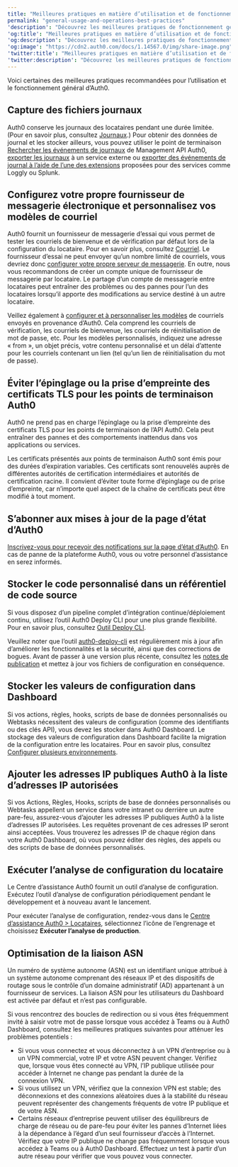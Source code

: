 ```yaml
---
title: "Meilleures pratiques en matière d’utilisation et de fonctionnement généraux"
permalink: "general-usage-and-operations-best-practices"
'description': "Découvrez les meilleures pratiques de fonctionnement général dans Auth0."
'og:title': "Meilleures pratiques en matière d’utilisation et de fonctionnement généraux"
'og:description': "Découvrez les meilleures pratiques de fonctionnement général dans Auth0."
'og:image': "https://cdn2.auth0.com/docs/1.14567.0/img/share-image.png"
'twitter:title': "Meilleures pratiques en matière d’utilisation et de fonctionnement généraux"
'twitter:description': "Découvrez les meilleures pratiques de fonctionnement général dans Auth0."
---
```


Voici certaines des meilleures pratiques recommandées pour l’utilisation et le fonctionnement général d’Auth0.

## Capture des fichiers journaux

Auth0 conserve les journaux des locataires pendant une durée limitée. (Pour en savoir plus, consultez [Journaux](/docs/fr-ca/deploy-monitor/logs).) Pour obtenir des données de journal et les stocker ailleurs, vous pouvez utiliser le point de terminaison [Rechercher les événements de journaux](https://auth0.com/docs/api/management/v2#!/Logs/get_logs) de Management API Auth0, [exporter les journaux](/docs/fr-ca/customize/log-streams) à un service externe ou [exporter des événements de journal à l’aide de l’une des extensions](https://marketplace.auth0.com/features/log-streaming) proposées pour des services comme Loggly ou Splunk.

## Configurez votre propre fournisseur de messagerie électronique et personnalisez vos modèles de courriel

Auth0 fournit un fournisseur de messagerie d’essai qui vous permet de tester les courriels de bienvenue et de vérification par défaut lors de la configuration du locataire. Pour en savoir plus, consultez [Courriel](/docs/fr-ca/customize/email). Le fournisseur d’essai ne peut envoyer qu’un nombre limité de courriels, vous devriez donc [configurer votre propre serveur de messagerie](/docs/fr-ca/customize/email/smtp-email-providers/configure-custom-external-smtp-email-provider). En outre, nous vous recommandons de créer un compte unique de fournisseur de messagerie par locataire. Le partage d’un compte de messagerie entre locataires peut entraîner des problèmes ou des pannes pour l’un des locataires lorsqu’il apporte des modifications au service destiné à un autre locataire.

Veillez également à [configurer et à personnaliser les modèles](/docs/fr-ca/customize/email/email-templates) de courriels envoyés en provenance d’Auth0. Cela comprend les courriels de vérification, les courriels de bienvenue, les courriels de réinitialisation de mot de passe, etc. Pour les modèles personnalisés, indiquez une adresse « from », un objet précis, votre contenu personnalisé et un délai d’attente pour les courriels contenant un lien (tel qu’un lien de réinitialisation du mot de passe).

## Éviter l’épinglage ou la prise d’empreinte des certificats TLS pour les points de terminaison Auth0

Auth0 ne prend pas en charge l’épinglage ou la prise d’empreinte des certificats TLS pour les points de terminaison de l’API Auth0. Cela peut entraîner des pannes et des comportements inattendus dans vos applications ou services.

Les certificats présentés aux points de terminaison Auth0 sont émis pour des durées d’expiration variables. Ces certificats sont renouvelés auprès de différentes autorités de certification intermédiaires et autorités de certification racine. Il convient d’éviter toute forme d’épinglage ou de prise d’empreinte, car n’importe quel aspect de la chaîne de certificats peut être modifié à tout moment.

## S’abonner aux mises à jour de la page d’état d’Auth0

[Inscrivez-vous pour recevoir des notifications sur la page d’état d’Auth0](https://status.auth0.com/). En cas de panne de la plateforme Auth0, vous ou votre personnel d’assistance en serez informés.

## Stocker le code personnalisé dans un référentiel de code source

Si vous disposez d’un pipeline complet d’intégration continue/déploiement continu, utilisez l’outil Auth0 Deploy CLI pour une plus grande flexibilité. Pour en savoir plus, consultez [Outil Deploy CLI](/docs/fr-ca/deploy-monitor/deploy-cli-tool).

Veuillez noter que l’outil [auth0-deploy-cli](https://github.com/auth0/auth0-deploy-cli) est régulièrement mis à jour afin d’améliorer les fonctionnalités et la sécurité, ainsi que des corrections de bogues. Avant de passer à une version plus récente, consultez les [notes de publication](https://github.com/auth0/auth0-deploy-cli/releases) et mettez à jour vos fichiers de configuration en conséquence.

## Stocker les valeurs de configuration dans Dashboard

Si vos actions, règles, hooks, scripts de base de données personnalisés ou Webtasks nécessitent des valeurs de configuration (comme des identifiants ou des clés API), vous devez les stocker dans <Tooltip href="/docs/docs/fr-ca/glossary?term=auth0-dashboard" tip="Auth0 Dashboard
Principal produit d’Auth0 pour configurer vos services." cta="Voir le glossaire">Auth0 Dashboard</Tooltip>. Le stockage des valeurs de configuration dans Dashboard facilite la migration de la configuration entre les locataires. Pour en savoir plus, consultez [Configurer plusieurs environnements](/docs/fr-ca/get-started/auth0-overview/create-tenants/set-up-multiple-environments).

## Ajouter les adresses IP publiques Auth0 à la liste d’adresses IP autorisées

Si vos Actions, Règles, Hooks, scripts de base de données personnalisés ou Webtasks appellent un service dans votre intranet ou derrière un autre pare-feu, assurez-vous d’ajouter les adresses IP publiques Auth0 à la liste d’adresses IP autorisées. Les requêtes provenant de ces adresses IP seront ainsi acceptées. Vous trouverez les adresses IP de chaque région dans votre Auth0 Dashboard, où vous pouvez éditer des règles, des appels ou des scripts de base de données personnalisés.

## Exécuter l’analyse de configuration du locataire

Le Centre d’assistance Auth0 fournit un outil d’analyse de configuration. Exécutez l’outil d’analyse de configuration périodiquement pendant le développement et à nouveau avant le lancement.

Pour exécuter l’analyse de configuration, rendez-vous dans le [Centre d’assistance Auth0 > Locataires](https://support.auth0.com/tenants/public), sélectionnez l’icône de l’engrenage et choisissez **Exécuter l’analyse de production**.

## Optimisation de la liaison ASN

Un numéro de système autonome (ASN) est un identifiant unique attribué à un système autonome comprenant des réseaux IP et des dispositifs de routage sous le contrôle d’un domaine administratif (AD) appartenant à un fournisseur de services. La liaison ASN pour les utilisateurs du Dashboard est activée par défaut et n’est pas configurable.

Si vous rencontrez des boucles de redirection ou si vous êtes fréquemment invité à saisir votre mot de passe lorsque vous accédez à Teams ou à Auth0 Dashboard, consultez les meilleures pratiques suivantes pour atténuer les problèmes potentiels :

* Si vous vous connectez et vous déconnectez à un VPN d’entreprise ou à un VPN commercial, votre IP et votre ASN peuvent changer. Vérifiez que, lorsque vous êtes connecté au VPN, l’IP publique utilisée pour accéder à Internet ne change pas pendant la durée de la connexion VPN.
* Si vous utilisez un VPN, vérifiez que la connexion VPN est stable; des déconnexions et des connexions aléatoires dues à la stabilité du réseau peuvent représenter des changements fréquents de votre IP publique et de votre ASN.
* Certains réseaux d’entreprise peuvent utiliser des équilibreurs de charge de réseau ou de pare-feu pour éviter les pannes d’Internet liées à la dépendance à l’égard d’un seul fournisseur d’accès à l’Internet. Vérifiez que votre IP publique ne change pas fréquemment lorsque vous accédez à Teams ou à Auth0 Dashboard. Effectuez un test à partir d’un autre réseau pour vérifier que vous pouvez vous connecter.